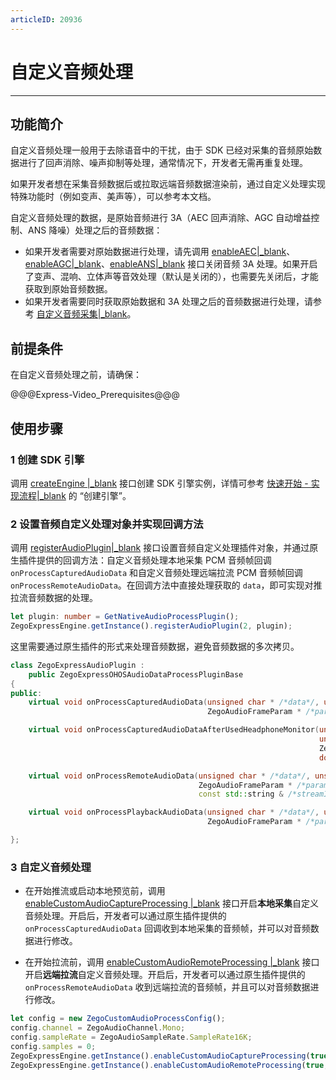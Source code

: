 ```yaml
---
articleID: 20936
---
```

# 自定义音频处理

---

## 功能简介

自定义音频处理一般用于去除语音中的干扰，由于 SDK 已经对采集的音频原始数据进行了回声消除、噪声抑制等处理，通常情况下，开发者无需再重复处理。

如果开发者想在采集音频数据后或拉取远端音频数据渲染前，通过自定义处理实现特殊功能时（例如变声、美声等），可以参考本文档。

<div class="mk-hint">

自定义音频处理的数据，是原始音频进行 3A（AEC 回声消除、AGC 自动增益控制、ANS 降噪）处理之后的音频数据：

- 如果开发者需要对原始数据进行处理，请先调用 [enableAEC\|_blank](/unique-api/express-video-sdk/zh/ets_ohos/classes/_zegoexpressengine_.zegoexpressengine.html#enableaec)、[enableAGC\|_blank](/unique-api/express-video-sdk/zh/ets_ohos/classes/_zegoexpressengine_.zegoexpressengine.html#enableagc)、[enableANS\|_blank](/unique-api/express-video-sdk/zh/ets_ohos/classes/_zegoexpressengine_.zegoexpressengine.html#enableans) 接口关闭音频 3A 处理。如果开启了变声、混响、立体声等音效处理（默认是关闭的），也需要先关闭后，才能获取到原始音频数据。
- 如果开发者需要同时获取原始数据和 3A 处理之后的音频数据进行处理，请参考 [自定义音频采集\|_blank](!AudioAdvanced/Custom_Audio_Capture)。
</div>

## 前提条件

在自定义音频处理之前，请确保：

@@@Express-Video_Prerequisites@@@


## 使用步骤

### 1 创建 SDK 引擎

调用 [createEngine \|_blank](/unique-api/express-video-sdk/zh/ets_ohos/classes/_zegoexpressengine_.zegoexpressengine.html#createengine) 接口创建 SDK 引擎实例，详情可参考 [快速开始 - 实现流程\|_blank](!Integration/Solution_Implementation#CreateEngine) 的 “创建引擎”。


### 2 设置音频自定义处理对象并实现回调方法

调用 [registerAudioPlugin\|_blank](/unique-api/express-video-sdk/zh/ets_ohos/classes/_zegoexpressengine_.zegoexpressengine.html#registeraudioplugin) 接口设置音频自定义处理插件对象，并通过原生插件提供的回调方法：自定义音频处理本地采集 PCM 音频帧回调 `onProcessCapturedAudioData` 和自定义音频处理远端拉流 PCM 音频帧回调 `onProcessRemoteAudioData`。在回调方法中直接处理获取的 `data`，即可实现对推拉流音频数据的处理。


```ts
let plugin: number = GetNativeAudioProcessPlugin();
ZegoExpressEngine.getInstance().registerAudioPlugin(2, plugin);
```

这里需要通过原生插件的形式来处理音频数据，避免音频数据的多次拷贝。

```cpp
class ZegoExpressAudioPlugin :
    public ZegoExpressOHOSAudioDataProcessPluginBase
{
public:
    virtual void onProcessCapturedAudioData(unsigned char * /*data*/, unsigned int /*dataLength*/,
                                            ZegoAudioFrameParam * /*param*/, double /*timestamp*/) override;

    virtual void onProcessCapturedAudioDataAfterUsedHeadphoneMonitor(unsigned char * /*data*/,
                                                                     unsigned int /*dataLength*/,
                                                                     ZegoAudioFrameParam * /*param*/,
                                                                     double /*timestamp*/) override;

    virtual void onProcessRemoteAudioData(unsigned char * /*data*/, unsigned int /*dataLength*/,
                                          ZegoAudioFrameParam * /*param*/,
                                          const std::string & /*streamID*/, double /*timestamp*/) override;

    virtual void onProcessPlaybackAudioData(unsigned char * /*data*/, unsigned int /*dataLength*/,
                                            ZegoAudioFrameParam * /*param*/, double /*timestamp*/) override;

};
```

### 3 自定义音频处理

- 在开始推流或启动本地预览前，调用 [enableCustomAudioCaptureProcessing \|_blank](/unique-api/express-video-sdk/zh/ets_ohos/classes/_zegoexpressengine_.zegoexpressengine.html#enablecustomaudiocaptureprocessing) 接口开启**本地采集**自定义音频处理。开启后，开发者可以通过原生插件提供的 `onProcessCapturedAudioData` 回调收到本地采集的音频帧，并可以对音频数据进行修改。

- 在开始拉流前，调用 [enableCustomAudioRemoteProcessing \|_blank](/unique-api/express-video-sdk/zh/ets_ohos/classes/_zegoexpressengine_.zegoexpressengine.html#enablecustomaudioremoteprocessing) 接口开启**远端拉流**自定义音频处理。开启后，开发者可以通过原生插件提供的 `onProcessRemoteAudioData` 收到远端拉流的音频帧，并且可以对音频数据进行修改。

```ts
let config = new ZegoCustomAudioProcessConfig();
config.channel = ZegoAudioChannel.Mono;
config.sampleRate = ZegoAudioSampleRate.SampleRate16K;
config.samples = 0;
ZegoExpressEngine.getInstance().enableCustomAudioCaptureProcessing(true, config);
ZegoExpressEngine.getInstance().enableCustomAudioRemoteProcessing(true, config);
```
